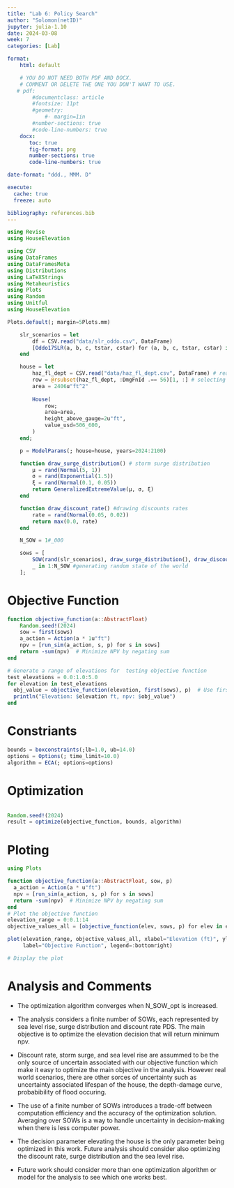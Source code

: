 ```yaml
---
title: "Lab 6: Policy Search"
author: "Solomon(netID)"
jupyter: julia-1.10
date: 2024-03-08
week: 7
categories: [Lab]

format: 
    html: default

    # YOU DO NOT NEED BOTH PDF AND DOCX.
    # COMMENT OR DELETE THE ONE YOU DON'T WANT TO USE.
   # pdf:
        #documentclass: article
        #fontsize: 11pt
        #geometry:
            #- margin=1in  
        #number-sections: true
        #code-line-numbers: true
    docx: 
       toc: true
       fig-format: png
       number-sections: true
       code-line-numbers: true

date-format: "ddd., MMM. D"

execute: 
  cache: true
  freeze: auto

bibliography: references.bib
---
```


```julia
using Revise
using HouseElevation

using CSV
using DataFrames
using DataFramesMeta
using Distributions
using LaTeXStrings
using Metaheuristics
using Plots
using Random
using Unitful
using HouseElevation

Plots.default(; margin=5Plots.mm)

```


```julia

    slr_scenarios = let
        df = CSV.read("data/slr_oddo.csv", DataFrame)
        [Oddo17SLR(a, b, c, tstar, cstar) for (a, b, c, tstar, cstar) in eachrow(df)]
    end

    house = let
        haz_fl_dept = CSV.read("data/haz_fl_dept.csv", DataFrame) # read in the file
        row = @rsubset(haz_fl_dept, :DmgFnId .== 56)[1, :] # selecting ID
        area = 2406u"ft^2" 
        
        House(
            row;
            area=area,
            height_above_gauge=2u"ft",
            value_usd=506_600,
        )
    end;

    p = ModelParams(; house=house, years=2024:2100)

    function draw_surge_distribution() # storm surge distribution
        μ = rand(Normal(5, 1))
        σ = rand(Exponential(1.5))
        ξ = rand(Normal(0.1, 0.05))
        return GeneralizedExtremeValue(μ, σ, ξ)
    end

    function draw_discount_rate() #drawing discounts rates
        rate = rand(Normal(0.05, 0.02)) 
        return max(0.0, rate) 
    end

    N_SOW = 1#_000

    sows = [
        SOW(rand(slr_scenarios), draw_surge_distribution(), draw_discount_rate()) for
        _ in 1:N_SOW #generating random state of the world
    ];
```
# Objective Function

```julia
function objective_function(a::AbstractFloat)
    Random.seed!(2024)
    sow = first(sows)
    a_action = Action(a * 1u"ft")
    npv = [run_sim(a_action, s, p) for s in sows]
    return -sum(npv)  # Minimize NPV by negating sum
end


```

```julia
# Generate a range of elevations for  testing objective function
test_elevations = 0.0:1.0:5.0
for elevation in test_elevations
  obj_value = objective_function(elevation, first(sows), p)  # Use first SOW for testing
  println("Elevation: $elevation ft, npv: $obj_value")
end


```
# Constriants
```julia

bounds = boxconstraints(;lb=1.0, ub=14.0)
options = Options(; time_limit=10.0)
algorithm = ECA(; options=options)

```
# Optimization


```julia

Random.seed!(2024)
result = optimize(objective_function, bounds, algorithm)
```
# Ploting 

```julia
using Plots

function objective_function(a::AbstractFloat, sow, p)
  a_action = Action(a * u"ft")
  npv = [run_sim(a_action, s, p) for s in sows]
  return -sum(npv)  # Minimize NPV by negating sum
end
# Plot the objective function
elevation_range = 0:0.1:14
objective_values_all = [objective_function(elev, sows, p) for elev in elevation_range]

plot(elevation_range, objective_values_all, xlabel="Elevation (ft)", ylabel="npv",
     label="Objective Function", legend=:bottomright)

# Display the plot


```

# Analysis and Comments

- The optimization algorithm  converges  when N_SOW_opt is increased. 

- The analysis considers a finite number of SOWs, each represented by sea level rise, surge distribution and discount rate PDS. The main objective is to optimize the elevation decision that will return minimum npv.

- Discount rate, storm surge, and sea level rise  are assummed to be the only source of uncertain associated with our objective function which make it easy to optimize the main objective in the analysis. However real world scenarios, there are other sorces of uncertainty such as uncertainty associated  lifespan of the house, the depth-damage curve, probabibility of flood occuring. 

- The use of a finite number of SOWs introduces a trade-off between computation efficiency and the accuracy of the optimization solution. Averaging over SOWs is a way to handle uncertainty in decision-making when there is less computer power.

-  The decision parameter elevating the house is the only parameter being optimized in this work. Future analysis should consider also optimizing the discount rate, surge distribution and the sea level rise. 

- Future work should  consider more than one optimization algorithm or model for the analysis to see which one works best. 


